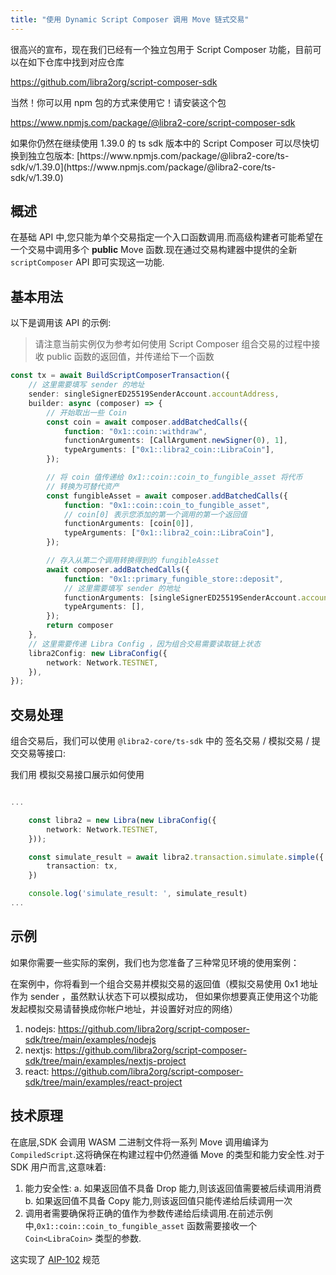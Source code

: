 ```yaml
---
title: "使用 Dynamic Script Composer 调用 Move 链式交易"
---
```



<Aside type="tip">
  很高兴的宣布，现在我们已经有一个独立包用于 Script Composer 功能，目前可以在如下仓库中找到对应仓库

  https://github.com/libra2org/script-composer-sdk

  当然！你可以用 npm 包的方式来使用它！请安装这个包

  https://www.npmjs.com/package/@libra2-core/script-composer-sdk
</Aside>

<Aside type="caution">
  如果你仍然在继续使用 1.39.0 的 ts sdk 版本中的 Script Composer 可以尽快切换到独立包版本:
  [https://www.npmjs.com/package/@libra2-core/ts-sdk/v/1.39.0](https://www.npmjs.com/package/@libra2-core/ts-sdk/v/1.39.0)
</Aside>

## 概述

在基础 API 中,您只能为单个交易指定一个入口函数调用.而高级构建者可能希望在一个交易中调用多个 **public** Move 函数.现在通过交易构建器中提供的全新 `scriptComposer` API 即可实现这一功能.

## 基本用法

以下是调用该 API 的示例:

> 请注意当前实例仅为参考如何使用 Script Composer 组合交易的过程中接收 public 函数的返回值，并传递给下一个函数

```typescript filename="example.ts"
const tx = await BuildScriptComposerTransaction({
    // 这里需要填写 sender 的地址
    sender: singleSignerED25519SenderAccount.accountAddress,
    builder: async (composer) => {
        // 开始取出一些 Coin
        const coin = await composer.addBatchedCalls({
            function: "0x1::coin::withdraw",
            functionArguments: [CallArgument.newSigner(0), 1],
            typeArguments: ["0x1::libra2_coin::LibraCoin"],
        });

        // 将 coin 值传递给 0x1::coin::coin_to_fungible_asset 将代币
        // 转换为可替代资产
        const fungibleAsset = await composer.addBatchedCalls({
            function: "0x1::coin::coin_to_fungible_asset",
            // coin[0] 表示您添加的第一个调用的第一个返回值
            functionArguments: [coin[0]],
            typeArguments: ["0x1::libra2_coin::LibraCoin"],
        });

        // 存入从第二个调用转换得到的 fungibleAsset
        await composer.addBatchedCalls({
            function: "0x1::primary_fungible_store::deposit",
            // 这里需要填写 sender 的地址
            functionArguments: [singleSignerED25519SenderAccount.accountAddress, fungibleAsset[0]],
            typeArguments: [],
        });
        return composer
    },
    // 这里需要传递 Libra Config ，因为组合交易需要读取链上状态
    libra2Config: new LibraConfig({
        network: Network.TESTNET,
    }),
});
```

## 交易处理

组合交易后，我们可以使用 `@libra2-core/ts-sdk` 中的 签名交易 / 模拟交易 / 提交交易等接口:

我们用 模拟交易接口展示如何使用

```typescript filename="example.ts"

...

    const libra2 = new Libra(new LibraConfig({
        network: Network.TESTNET,
    }));

    const simulate_result = await libra2.transaction.simulate.simple({
        transaction: tx,
    })

    console.log('simulate_result: ', simulate_result)
...

```

## 示例

如果你需要一些实际的案例，我们也为您准备了三种常见环境的使用案例：

在案例中，你将看到一个组合交易并模拟交易的返回值（模拟交易使用 0x1 地址作为 sender ，虽然默认状态下可以模拟成功，
但如果你想要真正使用这个功能发起模拟交易请替换成你帐户地址，并设置好对应的网络）

1. nodejs: https://github.com/libra2org/script-composer-sdk/tree/main/examples/nodejs
2. nextjs: https://github.com/libra2org/script-composer-sdk/tree/main/examples/nextjs-project
3. react: https://github.com/libra2org/script-composer-sdk/tree/main/examples/react-project

## 技术原理

在底层,SDK 会调用 WASM 二进制文件将一系列 Move 调用编译为 `CompiledScript`.这将确保在构建过程中仍然遵循 Move 的类型和能力安全性.对于 SDK 用户而言,这意味着:

1. 能力安全性:
   a. 如果返回值不具备 Drop 能力,则该返回值需要被后续调用消费
   b. 如果返回值不具备 Copy 能力,则该返回值只能传递给后续调用一次
2. 调用者需要确保将正确的值作为参数传递给后续调用.在前述示例中,`0x1::coin::coin_to_fungible_asset` 函数需要接收一个 `Coin<LibraCoin>` 类型的参数.

这实现了 [AIP-102](https://github.com/libra2-foundation/AIPs/blob/main/aips/aip-102.md) 规范
